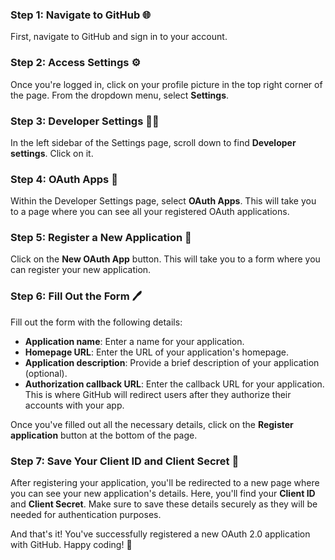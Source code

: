 
<Steps>

### Step 1: Navigate to GitHub 🌐

First, navigate to GitHub and sign in to your account.

### Step 2: Access Settings ⚙️

Once you're logged in, click on your profile picture in the top right corner of the page. From the dropdown menu, select **Settings**.

### Step 3: Developer Settings 👨‍💻

In the left sidebar of the Settings page, scroll down to find **Developer settings**. Click on it.

### Step 4: OAuth Apps 🔄

Within the Developer Settings page, select **OAuth Apps**. This will take you to a page where you can see all your registered OAuth applications.

### Step 5: Register a New Application 📝

Click on the **New OAuth App** button. This will take you to a form where you can register your new application.

### Step 6: Fill Out the Form 🖊️

Fill out the form with the following details:
- **Application name**: Enter a name for your application.
- **Homepage URL**: Enter the URL of your application's homepage.
- **Application description**: Provide a brief description of your application (optional).
- **Authorization callback URL**: Enter the callback URL for your application. This is where GitHub will redirect users after they authorize their accounts with your app.

Once you've filled out all the necessary details, click on the **Register application** button at the bottom of the page.

### Step 7: Save Your Client ID and Client Secret 🔑

After registering your application, you'll be redirected to a new page where you can see your new application's details. Here, you'll find your **Client ID** and **Client Secret**. Make sure to save these details securely as they will be needed for authentication purposes.

</Steps>

And that's it! You've successfully registered a new OAuth 2.0 application with GitHub. Happy coding! 🚀

